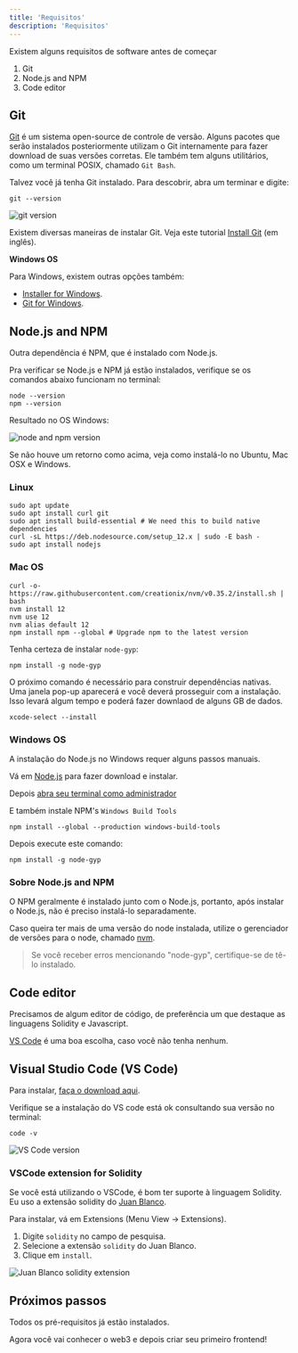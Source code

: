 ```yaml
---
title: 'Requisitos'
description: 'Requisitos'
---
```


Existem alguns requisitos de software antes de começar

1. Git
2. Node.js and NPM
3. Code editor


## Git

[Git](https://git-scm.com/doc) é um sistema open-source de controle de versão. Alguns pacotes que serão instalados posteriormente utilizam o Git internamente para fazer download de suas versões corretas.
Ele também tem alguns utilitários, como um terminal POSIX, chamado `Git Bash`.

Talvez você já tenha Git instalado.
Para descobrir, abra um terminar e digite:

```shell
git --version
```

![git version](../../images/truffle/image-01.png)

Existem diversas maneiras de instalar Git. 
Veja este tutorial [Install Git](https://www.atlassian.com/git/tutorials/install-git) (em inglês).

**Windows OS**

Para Windows, existem outras opções também:

- [Installer for Windows](https://git-scm.com/download/win).
- [Git for Windows](https://gitforwindows.org/).

## Node.js and NPM

Outra dependência é NPM, que é instalado com Node.js.

Pra verificar se Node.js e NPM já estão instalados, verifique se os comandos abaixo funcionam no terminal:

```shell
node --version
npm --version
```

Resultado no OS Windows:

![node and npm version](img/courses/dev/05/requirements/image-02.png)

Se não houve um retorno como acima, veja como instalá-lo no Ubuntu, Mac OSX e Windows.

### Linux

```shell
sudo apt update
sudo apt install curl git
sudo apt install build-essential # We need this to build native dependencies
curl -sL https://deb.nodesource.com/setup_12.x | sudo -E bash -
sudo apt install nodejs
```

### Mac OS

```shell
curl -o- https://raw.githubusercontent.com/creationix/nvm/v0.35.2/install.sh | bash
nvm install 12
nvm use 12
nvm alias default 12
npm install npm --global # Upgrade npm to the latest version
```

Tenha certeza de instalar `node-gyp`:

```shell
npm install -g node-gyp
```

O próximo comando é necessário para construir dependências nativas.
Uma janela pop-up aparecerá e você deverá prosseguir com a instalação.
Isso levará algum tempo e poderá fazer downlaod de alguns GB de dados.

```shell
xcode-select --install
```

### Windows OS

A instalação do Node.js no Windows requer alguns passos manuais.

Vá em [Node.js](https://nodejs.org/en/) para fazer download e instalar.

Depois [abra seu terminal como administrador](https://www.howtogeek.com/194041/how-to-open-the-command-prompt-as-administrator-in-windows-8.1/) 

E também instale NPM's `Windows Build Tools`

```shell
npm install --global --production windows-build-tools
```

Depois execute este comando: 

```shell
npm install -g node-gyp
```

### Sobre Node.js and NPM

O NPM geralmente é instalado junto com o Node.js, portanto, após instalar o Node.js, não é preciso instalá-lo separadamente.

Caso queira ter mais de uma versão do node instalada, 
utilize o gerenciador de versões para o node, chamado [nvm](https://github.com/nvm-sh/nvm).

> Se você receber erros mencionando "node-gyp", certifique-se de tê-lo instalado.

## Code editor

Precisamos de algum editor de código, de preferência um que destaque as linguagens Solidity e Javascript.

[VS Code](https://code.visualstudio.com/) é uma boa escolha, caso você não tenha nenhum.

## Visual Studio Code (VS Code)

Para instalar, [faça o download aqui](https://code.visualstudio.com/download).

Verifique se a instalação do VS code está ok consultando sua versão no terminal:

```shell
code -v
```

![VS Code version](img/courses/dev/05/requirements/image-03.png)

### VSCode extension for Solidity

Se você está utilizando o VSCode, é bom ter suporte à linguagem Solidity.
Eu uso a extensão solidity do [Juan Blanco](https://marketplace.visualstudio.com/items?itemName=JuanBlanco.solidity).

Para instalar, vá em Extensions (Menu View -> Extensions).

1. Digite `solidity` no campo de pesquisa.
2. Selecione a extensão `solidity` do Juan Blanco.
3. Clique em `install`.

![Juan Blanco solidity extension](img/courses/dev/05/requirements/image-04.png)

## Próximos passos

Todos os pré-requisitos já estão instalados.

Agora você vai conhecer o web3 e depois criar seu primeiro frontend!
